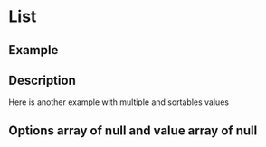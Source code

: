 

<Meta of={Stories} />

# List

## Example

<Canvas of={Stories.Base} />

## Description

Here is another example with multiple and sortables values

<Canvas of={Stories.Multiple} />

## Options array of null and value array of null

<Canvas of={Stories.ArrayOfNull} />
